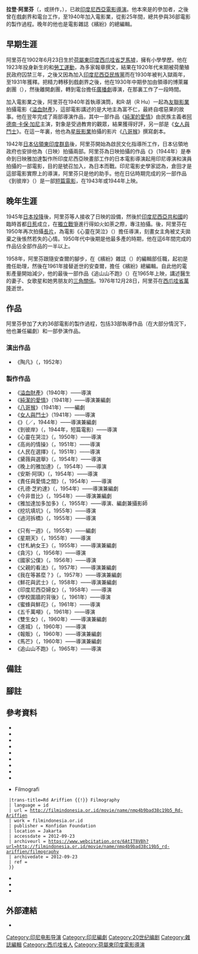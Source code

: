 {{Infobox person
| honorific_prefix = 拉登
| name        = 阿里芬<br>{{lang|id|Ariffien}}
| image       = Rd Ariffien being interviewed Dunia Film 15 May 1954 p17.jpg
| caption     = 1954年5月15日，阿里芬接受《電影世界》雜誌記者訪問的情形
| birth_date  = {{birth date|1902|06|23}}
| birth_place = [[荷屬東印度|荷屬東印度]][[西爪哇省|西爪哇省]][[芝馬墟|芝馬墟]]
| death_date  = {{death date and age|1976|12|28|1902|06|23}}
| death_place = [[印尼|印尼]][[西爪哇省|西爪哇省]][[萬隆|萬隆]]
| nationality = 印尼
| occupation = [[電影導演|電影導演]]
}}

'''拉登·阿里芬'''{{efn|拉登（{{lang|id|Raden}}）是对{{en-link|爪哇贵族|Priyayi}}男子的尊称。}}（{{lang-id|Raden Ariffien}}，或拼作{{lang|id|Rd. Ariffien}}，{{bd|1902年|6月23日|1976年|12月28日|CatIdX=Ariffien, Rd}}），已故[[印度尼西亞|印度尼西亞]][[電影導演|電影導演]]。他本來是{{en-link|印度尼西亞民族覺醒|Indonesian National Awakening|民族主義運動}}的參加者，之後曾在戲劇界和電台工作，至1940年加入電影業，從影25年間，總共參與36部電影的製作過程。晚年的他也是電影雜誌《繽紛》的總編輯。

== 早期生涯 ==
阿里芬在1902年6月23日生於[[荷屬東印度|荷屬東印度]][[西爪哇省|西爪哇省]][[芝馬墟|芝馬墟]]，擁有小學學歷{{sfn|Filmindonesia.or.id, Rd Ariffien}}。他在1923年投身新生的{{en-link|印度尼西亞民族覺醒|Indonesian National Awakening|民族主義運動}}和[[勞工運動|勞工運動]]，為多家報章撰文，結果在1920年代末期被荷蘭殖民政府囚禁三年，之後又因為加入[[印度尼西亞民族黨|印度尼西亞民族黨]]而在1930年被判入獄兩年，至1931年獲釋{{sfn|Biran|2009|p=232}}。把精力轉移到戲劇界之後{{sfn|Abdullah|Biran|Ardan|1993|p=251}}{{sfn|Biran|2009|p=233}}，他在1930年中期參加由{{en-link|安查爾·阿斯馬拉|Andjar Asmara}}領導的博萊羅劇團（{{lang|en|Bolero}}）{{sfn|Filmindonesia.or.id, Rd Ariffien}}，然後離開劇團，轉到電台擔任[[廣播劇|廣播劇]]導演，在那裏工作了一段時間{{sfn|Biran|2009|p=232}}。

加入電影業之後，阿里芬在1940年首執導演筒，和R·胡（R Hu）一起為[[友聯影業|友聯影業]]拍攝電影《[[溢血財產|溢血財產]]》，這部電影講述的是大地主為富不仁，最終自嚐惡果的故事{{sfn|Biran|2009|p=233}}{{sfn|Filmindonesia.or.id, Harta Berdarah}}。他在翌年完成了兩部導演作品，其中一部作品《[[純潔的愛情|純潔的愛情]]》由民族主義者[[阿德南·卡保·加尼|阿德南·卡保·加尼]]主演，對象是受過教育的觀眾{{sfn|Biran|2009|p=232}}，結果獲得好評{{sfn|Biran|2009|p=262}}，另一部是《[[女人與鬥士|女人與鬥士]]》。在這一年裏，他也為[[星辰影業|星辰影業]]拍攝的影片《[[八哥猴_(電影)|八哥猴]]》撰寫劇本{{sfn|Filmindonesia.or.id, Filmography}}。

1942年[[大日本帝國|日本]][[荷屬東印度日佔時期|佔領東印度群島]]後，阿里芬開始為啟民文化指導所工作，日本佔領地政府也安排他為{{ja-link|日本映畫社|日本映画社}}（日映）拍攝兩部{{en-link|中國抗日戰爭及第二次世界大戰期間日本的宣傳|Propaganda in Japan during the Second Sino-Japanese War and World War II|宣傳片}}{{sfn|Filmindonesia.or.id, Rd Ariffien}}。阿里芬為日映拍攝的作品《{{en-link|南方的願望|Berdjoang}}》（1944年{{sfn|倉沢|1989|p=64}}）是奉命到日映雅加達製作所印度尼西亞映畫部工作的日本電影導演{{ja-link|倉田文人}}起用印尼導演和演員拍攝的一部電影{{sfn|岡田|2002}}，目的是號召{{en-link|印度尼西亞原住民|Native Indonesians|土著}}加入{{ja-link|兵補}}，為日本而戰{{sfn|Beeldengeluid.nl, Berdjoang}}。印尼電影史學家{{en-link|米斯巴赫·尤薩·比蘭|Misbach Yusa Biran}}認為，倉田才是這部電影實際上的導演，阿里芬只是他的助手{{sfn|Biran|2009|p=340}}。他在日佔時期完成的另一部作品《到彼岸》（{{lang|id|''Keseberang''}}）是一部[[短篇電影|短篇電影]]，在1943年或1944年上映{{sfn|Filmindonesia.or.id, Filmography}}{{sfn|倉沢|1989|p=62}}。

== 晚年生涯 ==
1945年[[日本投降|日本投降]]後，阿里芬等人接收了日映的設備，然後於[[印度尼西亞共和國|印度尼西亞共和國]]的臨時首都[[日惹|日惹]]成立{{en-link|印度尼西亞新聞紀錄電影製片廠|Berita Film Indonesia}}，在[[印度尼西亞獨立革命|獨立戰爭]]進行得如火如荼之際，專注拍攝{{en-link|新聞片|Newsreel}}{{sfn|Filmindonesia.or.id, Rd Ariffien}}。{{en-link|荷蘭－印度尼西亞圓桌會議|Dutch–Indonesian Round Table Conference|荷蘭承認印尼獨立}}後，阿里芬在1950年再次拍攝[[長片|長片]]，為電影《心靈在哭泣》（{{lang|id|''Meratap Hati''}}）擔任導演，刻畫女主角被丈夫拋棄之後悵然若失的心情{{sfn|Filmindonesia.or.id, Meratap Hati}}。1950年代中後期是他最多產的時期，他在這6年間完成的作品佔全部作品的一半以上{{sfn|Filmindonesia.or.id, Filmography}}。

1958年，阿里芬跟隨安查爾的腳步，在《繽紛》雜誌（{{lang|id|''Varia''}}）的編輯部任職，起初是擔任助理{{sfn|Encyclopedia of Jakarta, Andjar Asmara}}，然後在1961年接替逝世的安查爾，擔任《繽紛》總編輯{{sfn|Filmindonesia.or.id, Abisin Abbas}}。自此他的電影產量開始減少{{sfn|Filmindonesia.or.id, Filmography}}，他的最後一部作品《追山山不跑》（{{lang|id|''Takkan Lari Gunung Dikedjar''}}）在1965年上映{{sfn|Filmindonesia.or.id, Filmography}}，講述醫生的妻子、女歌星和她男朋友的[[三角關係|三角關係]]{{sfn|Filmindonesia.or.id, Takkan Lari}}。1976年12月28日，阿里芬在[[西爪哇省|西爪哇省]][[萬隆|萬隆]]逝世{{sfn|PNRI, Detail Cantuman Kronika}}。

== 作品 ==
阿里芬參加了大約36部電影的製作過程，包括33部執導作品（在大部分情況下，他也兼任編劇）和一部參演作品{{sfn|Filmindonesia.or.id, Filmography}}。

=== 演出作品 ===
*《陶凡》（{{lang|id|''Taufan''}}，1952年）

=== 製作作品 ===
{{col-begin}}
{{col-2}}
*《[[溢血財產|溢血財產]]》（1940年）——導演
*《[[純潔的愛情|純潔的愛情]]》（1941年）——導演兼編劇
*《[[八哥猴_(電影)|八哥猴]]》（1941年）——編劇
*《[[女人與鬥士|女人與鬥士]]》（1941年）——導演
*《{{en-link|南方的願望|Berdjoang}}》（{{lang|ja|『南の願望』}}／{{lang|id|''Berdjoang''}}，1944年）——導演兼編劇
*《到彼岸》（{{lang|id|''Keseberang''}}，1944年，短篇電影）——導演
*《心靈在哭泣》（{{lang|id|''Meratap Hati''}}，1950年）——導演
*《高尚的情操》（{{lang|id|''Budi Utama''}}，1951年）——導演
*《人民在選擇》（{{lang|id|''Rakjat Memilih''}}，1951年）——導演
*《黛薇與選舉》（{{lang|id|''Dewi dan Pemilihan Umum''}}，1954年）——導演
*《晚上的雅加達》（{{lang|id|''Djakarta Diwaktu Malam''}}，1954年）——導演
*《安斯·阿琪》（{{lang|id|''Eulis Atjih''}}，1954年）——導演
*《責任與愛情之間》（{{lang|id|''Antara Tugas dan Tjinta''}}，1954年）——導演
*《孔德·芝約達》（{{lang|id|''Konde Tjioda''}}，1954年）——導演兼編劇
*《今非昔比》（{{lang|id|''Lain Dulu Lain Sekarang''}}，1954年）——導演兼編劇
*《雅加達加多加多》（{{lang|id|''Gado-gado Djakarta''}}，1955年）——導演、編劇兼攝影師
*《挖坑填坑》（{{lang|id|''Gali Lobang Tutup Lobang''}}，1955年）——導演
*《過河拆橋》（{{lang|id|''Habis Manis Sepah Dibuang''}}，1955年）——導演
{{col-2}}
*《只有一週》（{{lang|id|''Hanja Sepekan''}}，1955年）——編劇
*《星期天》（{{lang|id|''Hari Minggu''}}，1955年）——導演
*《甘札納女王》（{{lang|id|''Ratu Kentjana''}}，1955年）——導演兼編劇
*《貪污》（{{lang|id|''Korupsi''}}，1956年）——導演
*《國家公僕》（{{lang|id|''Pegawai Negeri''}}，1956年）——導演
*《父親的看法》（{{lang|id|''Konsepsi Ajah''}}，1957年）——導演兼編劇
*《我在等甚麼？》（{{lang|id|''Apa jang Kunanti?''}}，1957年）——導演兼編劇
*《鮮花與武士》（{{lang|id|''Bunga dan Samurai''}}，1958年）——導演兼編劇
*《印度尼西亞婦女》（{{lang|id|''Wanita Indonesia''}}，1958年）——導演
*《學校圍牆的背後》（{{lang|id|''Dibalik Dinding Sekolah''}}，1961年）——導演
*《蜜蜂與鮮花》（{{lang|id|''Kumbang dan Bunga''}}，1961年）——導演
*《五千萬噸》（{{lang|id|''Limapuluh Megaton''}}，1961年）——導演
*《雙生女》（{{lang|id|''Dara Kembar''}}，1960年）——導演兼編劇
*《進城》（{{lang|id|''Kekota''}}，1960年）——導演
*《報販》（{{lang|id|''Pendjual Koran''}}，1960年）——導演兼編劇
*《馬芒》（{{lang|id|''Si Mamang''}}，1960年）——導演兼編劇
*《追山山不跑》（{{lang|id|''Takkan Lari Gunung Dikedjar''}}，1965年）——導演
{{col-end}}

== 備註 ==
{{notelist}}

== 腳註 ==
{{reflist|3}}

== 參考資料 ==
{{refbegin|40em}}
* {{cite book
 |last1=Abdullah
 |first1=Taufik
 |last2=Biran
 |first2=Misbach Yusa
 |last3=Ardan
 |first3=S M
 |title=Film Indonesia
 |language=id
 |publisher=National Film Board
 |year=1993
 |oclc=32134625
 |ref=harv
}}
* {{cite web
  | title = Abisin Abbas
  | language = id
  | url = http://filmindonesia.or.id/movie/name/nmp4b9bad3846f1c_andjar-asmara
  | work = Filmindonesia.or.id
  | publisher = Konfidan Foundation
  | location = Jakarta
  | accessdate = 2012-08-07
  | archiveurl = https://www.webcitation.org/69jM1e7P0?url=http://filmindonesia.or.id/movie/name/nmp4b9bad3846f1c_andjar-asmara
  | archivedate = 2012-08-07
  | ref = {{sfnRef|Filmindonesia.or.id, Abisin Abbas}}
  }}
* {{cite web
  | title = Andjar Asmara
  | language = id
  | url = http://www.jakarta.go.id/jakv1/encyclopedia/detail/709
  | work = Encyclopedia of Jakarta
  | publisher = Jakarta City Government
  | ref = {{sfnRef|Encyclopedia of Jakarta, Andjar Asmara}}
  | accessdate = 2012-08-07
  | archivedate = 2012-08-07
  | archiveurl = https://www.webcitation.org/69jK75pUT?url=http://www.jakarta.go.id/jakv1/encyclopedia/detail/709
  }}
* {{cite web
  | title = Berdjoang
  | language = nl
  | url = http://in.beeldengeluid.nl/collectie/details/expressie/79760/false/true
  | work =beeldengeluid.nl
  | publisher = {{en-link|荷蘭聲音和視覺研究所|Netherlands Institute for Sound and Vision|Netherlands Institute for Sound and Vision}}
  | accessdate = 2012-09-20
  | archiveurl = https://archive.today/20130222190027/http://zoeken.beeldengeluid.nl/internet/index.aspx?chapterid=1164&filterid=974&contentid=7&searchID=1183612&columnorderid=-1&orderby=1&itemsOnPage=10&defsortcol=12&defsortby=2&pvname=personen&pis=expressies;selecties&startrow=1&resultitemid=1&nrofresults=138&verityID=/35942/36422/37802/79760@expressies
  | archivedate = 2013-02-22
  | deadurl = yes
  | ref = {{sfnRef|Beeldengeluid.nl, Berdjoang}}
  }}
* {{cite book
  | title = Sejarah Film 1900–1950: Bikin Film di Jawa
  | language = id
  | last = Biran
  | first = Misbach Yusa
  | location = Jakarta
  | publisher = Komunitas Bamboo working with the Jakarta Art Council
  | year = 2009
  | isbn = 978-979-3731-58-2
  | ref = harv
  }}
* {{cite web
  | title = Detail Cantuman Kronika
  | language = id
  | url = http://perfilman.pnri.go.id/kronika/detail/990
  | work = Dokumentasi Perfilman Indonesia
  | publisher = Perpustakaan Nasional Republic Indonesia; Sinematek Indonesia
  | location = Jakarta
  | accessdate = 2014-11-02
  | archiveurl = https://web.archive.org/web/20141109125848/http://perfilman.pnri.go.id/kronika/detail/990
  | archivedate = 2014-11-09
  | ref = {{sfnRef|PNRI, Detail Cantuman Kronika}}
}}
* {{cite web
  | title = Harta Berdarah
  | language = id
  | url = http://filmindonesia.or.id/movie/title/lf-h013-40-804488_harta-berdarah
  | work = filmindonesia.or.id
  | publisher = Konfidan Foundation
  | location = Jakarta
  | accessdate = 2012-07-25
  | archiveurl = https://www.webcitation.org/69QEY0UoB?url=http://filmindonesia.or.id/movie/title/lf-h013-40-804488_harta-berdarah
  | archivedate = 2012-07-25
  | ref = {{sfnRef|Filmindonesia.or.id, Harta Berdarah}}
  }}
* {{cite web
  | title = Meratap Hati
  | url = http://filmindonesia.or.id/movie/title/lf-m011-50-949676_meratap-hati/en
  | work = filmindonesia.or.id
  | publisher = Konfidan Foundation
  | location = Jakarta
  | accessdate = 2012-09-30
  | archiveurl = https://www.webcitation.org/6B3rosNNG?url=http://filmindonesia.or.id/movie/title/lf-m011-50-949676_meratap-hati/en
  | archivedate = 2012-09-30
  | ref = {{sfnRef|Filmindonesia.or.id, Meratap Hati}}
  }}
* {{cite web
  | title = Rd Ariffien
  |trans-title=Rd Ariffien
  | language = id
  | url = http://filmindonesia.or.id/movie/name/nmp4b9bad38c19b5_rd-ariffien
  | work = filmindonesia.or.id
  | publisher = Konfidan Foundation
  | location = Jakarta
  | accessdate = 2012-09-30
  | archiveurl = https://www.webcitation.org/6B3q2zg7E?url=http://filmindonesia.or.id/movie/name/nmp4b9bad38c19b5_rd-ariffien
  | archivedate = 2012-09-30
  | ref = {{sfnRef|Filmindonesia.or.id, Rd Ariffien}}
  }}
* {{cite web
  | title = Rd Ariffien {{!}} Filmografi
  |trans-title=Rd Ariffien {{!}} Filmography
  | language = id
  | url = http://filmindonesia.or.id/movie/name/nmp4b9bad38c19b5_Rd-Ariffien
  | work = filmindonesia.or.id
  | publisher = Konfidan Foundation
  | location = Jakarta
  | accessdate = 2012-09-23
  | archiveurl = https://www.webcitation.org/6AtIT8VBh?url=http://filmindonesia.or.id/movie/name/nmp4b9bad38c19b5_rd-ariffien/filmography
  | archivedate = 2012-09-23
  | ref = {{sfnRef|Filmindonesia.or.id, Filmography}}
  }}
* {{cite web
  | title = Takkan Lari Gunung Dikedjar
  | url = http://filmindonesia.or.id/movie/title/lf-t024-65-169610_takkan-lari-gunung-dikedjar/en
  | work = filmindonesia.or.id
  | publisher = Konfidan Foundation
  | location = Jakarta
  | accessdate = 2012-09-30
  | archiveurl = https://www.webcitation.org/6B3rSx2Bf?url=http://filmindonesia.or.id/movie/title/lf-t024-65-169610_takkan-lari-gunung-dikedjar/en
  | archivedate = 2012-09-30
  | ref = {{sfnRef|Filmindonesia.or.id, Takkan Lari}}
  }}
* {{Cite journal
  | author = {{lang|ja|岡田秀則}}
  | journal = Documentary Box
  | issue = 20
  | publisher = {{lang|ja|山形国際ドキュメンタリー映画祭実行委員会}}
  | url = https://www.yidff.jp/docbox/20/box20-3-1.html
  | script-title = ja:記録映画史の空白を探る：日本映画社ジャカルタ製作所の興亡
  | date = [2002]
  | accessdate = 2020-11-20
  | language = ja
  | ref = {{sfnRef|岡田|2002}}
  | archive-date = 2019-08-01
  | archive-url = https://web.archive.org/web/20190801150600/http://www.yidff.jp/docbox/20/box20-3-1.html
  | dead-url = no
  }}
* {{Cite journal
  | author = {{lang|ja|倉沢愛子}}
  | journal = {{lang|ja|東南アジア －歴史と文化－}}
  | issue = 18
  | location = {{lang|ja|東京都}}
  | publisher = {{lang|ja|東南アジア学会}}
  | url = https://www.jstage.jst.go.jp/article/sea1971/1989/18/1989_18_41/_pdf/-char/ja
  | script-title = ja:日本軍政下のジャワにおける映画工作
  | pp = 41-67
  | date = 1989
  | accessdate = 2020-11-20
  | language = ja
  | ref = {{sfnRef|倉沢|1989}}
  | archive-date = 2021-12-16
  | archive-url = https://web.archive.org/web/20211216060634/https://www.jstage.jst.go.jp/article/sea1971/1989/18/1989_18_41/_pdf/-char/ja
  | dead-url = no
  }}
{{refend}}

==外部連結==
{{Commons category|Rd Ariffien}}
*{{IMDb name|2893658|拉登·阿里芬}}

{{portal bar|電影|東南亞}}
{{authority control}}

{{DEFAULTSORT:Ariffien, Rd}}
[[Category:印尼电影导演|Category:印尼电影导演]]
[[Category:印尼編劇|Category:印尼編劇]]
[[Category:20世纪编剧|Category:20世纪编剧]]
[[Category:雜誌編輯|Category:雜誌編輯]]
[[Category:西爪哇省人|Category:西爪哇省人]]
[[Category:荷屬東印度電影導演|Category:荷屬東印度電影導演]]